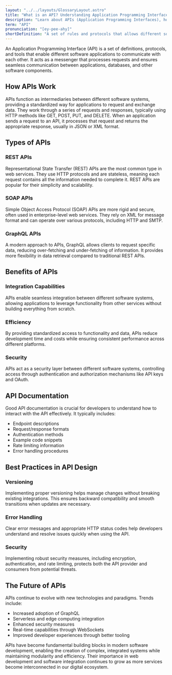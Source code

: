 ```yaml
---
layout: "../../layouts/GlossaryLayout.astro"
title: "What is an API? Understanding Application Programming Interfaces"
description: "Learn about APIs (Application Programming Interfaces), how they enable software communication, and their crucial role in modern web development and application integration."
term: "API"
pronunciation: "[ey-pee-ahy]"
shortDefinition: "A set of rules and protocols that allows different software applications to communicate and share data with each other."
---
```


An Application Programming Interface (API) is a set of definitions, protocols, and tools that enable different software applications to communicate with each other. It acts as a messenger that processes requests and ensures seamless communication between applications, databases, and other software components.

## How APIs Work

APIs function as intermediaries between different software systems, providing a standardized way for applications to request and exchange data. They work through a series of requests and responses, typically using HTTP methods like GET, POST, PUT, and DELETE. When an application sends a request to an API, it processes that request and returns the appropriate response, usually in JSON or XML format.

## Types of APIs

### REST APIs
Representational State Transfer (REST) APIs are the most common type in web services. They use HTTP protocols and are stateless, meaning each request contains all the information needed to complete it. REST APIs are popular for their simplicity and scalability.

### SOAP APIs
Simple Object Access Protocol (SOAP) APIs are more rigid and secure, often used in enterprise-level web services. They rely on XML for message format and can operate over various protocols, including HTTP and SMTP.

### GraphQL APIs
A modern approach to APIs, GraphQL allows clients to request specific data, reducing over-fetching and under-fetching of information. It provides more flexibility in data retrieval compared to traditional REST APIs.

## Benefits of APIs

### Integration Capabilities
APIs enable seamless integration between different software systems, allowing applications to leverage functionality from other services without building everything from scratch.

### Efficiency
By providing standardized access to functionality and data, APIs reduce development time and costs while ensuring consistent performance across different platforms.

### Security
APIs act as a security layer between different software systems, controlling access through authentication and authorization mechanisms like API keys and OAuth.

## API Documentation

Good API documentation is crucial for developers to understand how to interact with the API effectively. It typically includes:
- Endpoint descriptions
- Request/response formats
- Authentication methods
- Example code snippets
- Rate limiting information
- Error handling procedures

## Best Practices in API Design

### Versioning
Implementing proper versioning helps manage changes without breaking existing integrations. This ensures backward compatibility and smooth transitions when updates are necessary.

### Error Handling
Clear error messages and appropriate HTTP status codes help developers understand and resolve issues quickly when using the API.

### Security
Implementing robust security measures, including encryption, authentication, and rate limiting, protects both the API provider and consumers from potential threats.

## The Future of APIs

APIs continue to evolve with new technologies and paradigms. Trends include:
- Increased adoption of GraphQL
- Serverless and edge computing integration
- Enhanced security measures
- Real-time capabilities through WebSockets
- Improved developer experiences through better tooling

APIs have become fundamental building blocks in modern software development, enabling the creation of complex, integrated systems while maintaining modularity and efficiency. Their importance in web development and software integration continues to grow as more services become interconnected in our digital ecosystem.